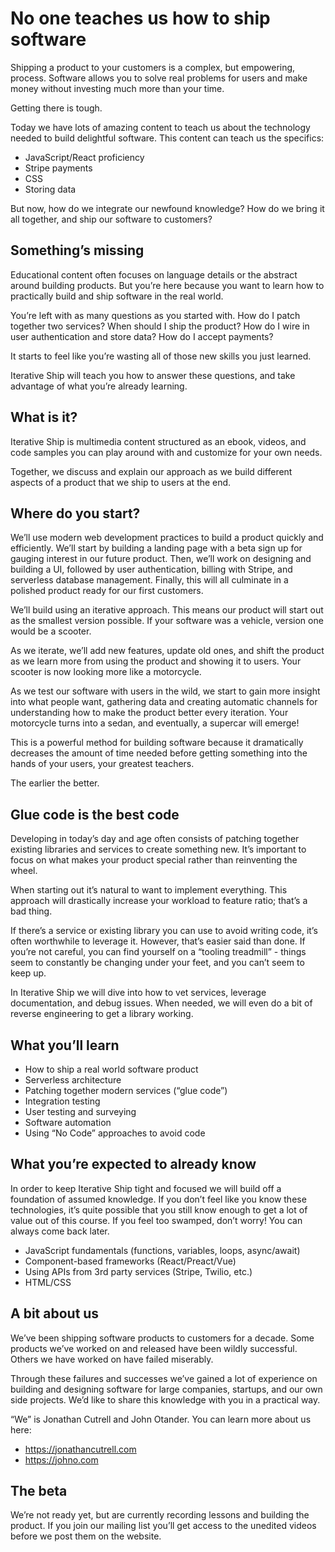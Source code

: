 

# No one teaches us how to ship software

Shipping a product to your customers is a complex, but empowering, process. Software allows you to solve real problems for users and make money without investing much more than your time.

Getting there is tough.

Today we have lots of amazing content to teach us about the technology needed to build delightful software. This content can teach us the specifics:

- JavaScript/React proficiency
- Stripe payments
- CSS
- Storing data

But now, how do we integrate our newfound knowledge? How do we bring it all together, and ship our software to customers?

<NewsletterSignup />

## Something’s missing

Educational content often focuses on language details or the abstract around building products. But you’re here because you want to learn how to practically build and ship software in the real world.

You’re left with as many questions as you started with. How do I patch together two services? When should I ship the product? How do I wire in user authentication and store data? How do I accept payments?

It starts to feel like you’re wasting all of those new skills you just learned.

Iterative Ship will teach you how to answer these questions, and take advantage of what you’re already learning.

## What is it?

Iterative Ship is multimedia content structured as an ebook, videos, and code samples you can play around with and customize for your own needs.

Together, we discuss and explain our approach as we build different aspects of a product that we ship to users at the end.

## Where do you start?

We’ll use modern web development practices to build a product quickly and efficiently. We’ll start by building a landing page with a beta sign up for gauging interest in our future product. Then, we’ll work on designing and building a UI, followed by user authentication, billing with Stripe, and serverless database management. Finally, this will all culminate in a polished product ready for our first customers.

We’ll build using an iterative approach. This means our product will start out as the smallest version possible. If your software was a vehicle, version one would be a scooter.

As we iterate, we’ll add new features, update old ones, and shift the product as we learn more from using the product and showing it to users. Your scooter is now looking more like a motorcycle.

As we test our software with users in the wild, we start to gain more insight into what people want, gathering data and creating automatic channels for understanding how to make the product better every iteration. Your motorcycle turns into a sedan, and eventually, a supercar will emerge!

This is a powerful method for building software because it dramatically decreases the amount of time needed before getting something into the hands of your users, your greatest teachers.

The earlier the better.

## Glue code is the best code

Developing in today’s day and age often consists of patching together existing libraries and services to create something new. It’s important to focus on what makes your product special rather than reinventing the wheel.

When starting out it’s natural to want to implement everything. This approach will drastically increase your workload to feature ratio; that’s a bad thing.

If there’s a service or existing library you can use to avoid writing code, it’s often worthwhile to leverage it. However, that’s easier said than done. If you’re not careful, you can find yourself on a “tooling treadmill” - things seem to constantly be changing under your feet, and you can’t seem to keep up.

In Iterative Ship we will dive into how to vet services, leverage documentation, and debug issues. When needed, we will even do a bit of reverse engineering to get a library working.

## What you’ll learn

- How to ship a real world software product
- Serverless architecture
- Patching together modern services (“glue code”)
- Integration testing
- User testing and surveying
- Software automation
- Using “No Code” approaches to avoid code


## What you’re expected to already know

In order to keep Iterative Ship tight and focused we will build off a foundation of assumed knowledge. If you don’t feel like you know these technologies, it’s quite possible that you still know enough to get a lot of value out of this course. If you feel too swamped, don’t worry! You can always come back later.

- JavaScript fundamentals (functions, variables, loops, async/await)
- Component-based frameworks (React/Preact/Vue)
- Using APIs from 3rd party services (Stripe, Twilio, etc.)
- HTML/CSS

## A bit about us

We’ve been shipping software products to customers for a decade. Some products we’ve worked on and released have been wildly successful. Others we have worked on have failed miserably.

Through these failures and successes we’ve gained a lot of experience on building and designing software for large companies, startups, and our own side projects. We’d like to share this knowledge with you in a practical way.

“We” is Jonathan Cutrell and John Otander. You can learn more about us here:

- https://jonathancutrell.com
- https://johno.com

## The beta

We’re not ready yet, but are currently recording lessons and building the product. If you join our mailing list you’ll get access to the unedited videos before we post them on the website.

<NewsletterSignup />
